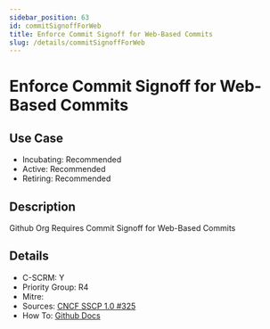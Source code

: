 ```yaml
---
sidebar_position: 63
id: commitSignoffForWeb
title: Enforce Commit Signoff for Web-Based Commits
slug: /details/commitSignoffForWeb
---
```


# Enforce Commit Signoff for Web-Based Commits

## Use Case

- Incubating: Recommended
- Active: Recommended
- Retiring: Recommended

## Description

Github Org Requires Commit Signoff for Web-Based Commits

## Details

- C-SCRM: Y
- Priority Group: R4
- Mitre: 
- Sources: [CNCF SSCP 1.0 #325](https://github.com/cncf/tag-security/blob/main/supply-chain-security/supply-chain-security-paper/sscsp.md#require-signed-commits)
- How To: [Github Docs](https://docs.github.com/en/organizations/managing-organization-settings/managing-the-commit-signoff-policy-for-your-organization#managing-compulsory-commit-signoffs-for-your-organization)

